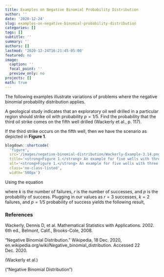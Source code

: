 ```yaml
---
title: Examples on Negative Binomial Probability Distribution
author: ''
date: '2020-12-24'
slug: examples-on-negative-binomial-probability-distribution
categories: []
tags: []
subtitle: ''
summary: ''
authors: []
lastmod: '2020-12-24T16:21:45-05:00'
featured: no
image:
  caption: ''
  focal_point: ''
  preview_only: no
projects: []
math: true
---
```


The following examples illustrate variations of problems where the negative binomial probability distribution applies.

A geological study indicates that an exploratory oil well drilled in a particular region should strike oil with probability $p=1/5$. Find the probability that the third oil strike comes on the fifth well drilled (Wackerly et al., p. 117).

If the third strike occurs on the fifth well, then we have the scenario as depicted in <strong>Figure 1</strong>.

```r
blogdown::shortcode(
  'figure', 
  src='/images/negative-binomial-distribution/Wackerly-Example-3.14.png',
  title='<strong>Figure 1.</strong> An example for five wells with three successes.',
  alt='<strong>Figure 1.</strong> An example for five wells with three successes.',
  class='no-class-listed',
  width='500px')
```

Using the equation

\begin{equation}
P(X = k \ | \ r, p) = { k+r-1 \choose r-1} p^r (1-p)^k 
\end{equation}

where $k$ is the number of failures, $r$ is the number of successes, and $p$ is the probability of success. Plugging in our values as $r=3$ successes, $k=2$ failures, and $p=1/5$ probability of success yields the following result,

\begin{align}
P(X = 2 \ | \ r=3, p=\frac 15) = & { 2+3-1 \choose 3-1} (\frac 15)^3 (1-\frac 15)^2  \\\\
                               = & { 2+3-1 \choose 3-1} (\frac 15)^3 (1-\frac 15)^2  \\\\
                               = & { 4 \choose 2} (\frac 15)^3 (\frac 45)^2 \\\\
                               = & 6(008)(.64) \\\\
                               = & .0307 
\end{align}


### References

Wackerly, Dennis D, et al. Mathematical Statistics with Applications. 2002. 6th ed., Belmont, Calif., Brooks-Cole, 2008.

“Negative Binomial Distribution.” Wikipedia, 18 Dec. 2020, en.wikipedia.org/wiki/Negative_binomial_distribution. Accessed 22 Dec. 2020.

(Wackerly et al.)

(“Negative Binomial Distribution”)



